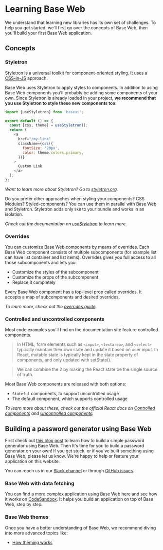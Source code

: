 <!--
Copyright (c) Uber Technologies, Inc.

This source code is licensed under the MIT license found in the
LICENSE file in the root directory of this source tree.
-->



# Learning Base Web

We understand that learning new libraries has its own set of challenges. To help you get started, we’ll first go over the concepts of Base Web, 
then you'll build your first Base Web application.

## Concepts

### Styletron

Styletron is a universal toolkit for component-oriented styling. It uses a [CSS-in-JS](https://github.com/tuchk4/awesome-css-in-js/) approach.

Base Web uses Styletron to apply styles to components. In addition to using Base Web components you'll probably be adding some components of your own. Since Styletron is
already loaded in your project, **we recommend that you use Styletron to style these new components too**:

```js
import {useStyletron} from 'baseui';

export default () => {
  const [css, theme] = useStyletron();
  return (
    <a
      href="/my-link"
      className={css({
        fontSize: '20px',
        color: theme.colors.primary,
      })}
    >
      Custom Link
    </a>
  );
};
```

_Want to learn more about Styletron? Go to [styletron.org](https://www.styletron.org)._

Do you prefer other approaches when styling your components? CSS Modules? Styled-components?
You can use them in parallel with Base Web and Styletron. Styletron adds only `8kB` to your bundle
and works in an isolation.

_Check out the documentation on [useStyletron](/components/use-styletron/) to learn more._

### Overrides

You can customize Base Web components by means of overrides. Each Base Web component consists of multiple subcomponents (for example list can have list container and list items). Overrides gives you full access to all those subcomponents and lets you:

- Customize the styles of the subcomponent
- Customize the props of the subcomponent
- Replace it completely

Every Base Web component has a top-level prop called overrides. It accepts a map of subcomponents
and desired overrides.

_To learn more, check out the [overrides guide](/guides/understanding-overrides/)._

### Controlled and uncontrolled components

Most code examples you'll find on the documentation site feature controlled components.

> In HTML, form elements such as `<input>`, `<textarea>`, and `<select>` typically maintain their own
> state and update it based on user input. In React, mutable state is typically
> kept in the state property of components, and only updated with setState().

> We can combine the 2 by making the React state be the single source of truth.

Most Base Web components are released with both options:

- `Stateful` components, to support uncontrolled usage
- The default component, which supports controlled usage

_To learn more about these, check out the official React docs on
[Controlled components](https://reactjs.org/docs/forms.html#controlled-components)
and [Uncontrolled components](https://reactjs.org/docs/uncontrolled-components.html)._

## Building a password generator using Base Web

First check out [this blog post](/blog/getting-started-with-base-web/)
to learn how to build a simple password generator using Base Web.
Then It's time for you to build a password generator on your own! If you get stuck, or if you've built something using Base Web,
please let us know. We're happy to help or feature your application on this website.

You can reach us in our [Slack channel](https://join.slack.com/t/baseui/shared_invite/zt-5f1s4d10-1D2uywAECAG50m64PTH9cw)
or through [GitHub issues](https://github.com/uber/baseweb/issues).

### Base Web with data fetching

You can find a more complex application using Base Web [here](https://github.com/tajo/fusion-baseui) and see how it works on [CodeSandbox](https://codesandbox.io/s/strange-shadow-0lhyw). It helps you build an application
on top of Base Web, step by step.

### Base Web themes

Once you have a better understanding of Base Web, we recommend diving into more advanced topics like:

- [How theming works](/guides/theming)
